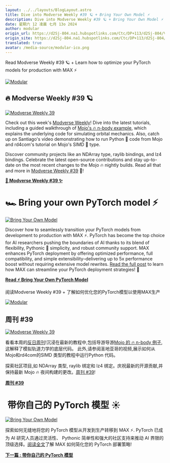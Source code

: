 ```yaml
---
layout: ../../layouts/BlogLayout.astro
title: Dive into Modverse Weekly #39 🪐 + Bring Your Own Model ⚡️
description: Dive into Modverse Weekly #39 🪐 + Bring Your Own Model ⚡️
date: 星期六 12 凌晨 七月 13o 2024
author: modular
origin_url: https://d2Sj-804.na1.hubspotlinks.com/Ctc/DP+113/d2Sj-804/VVqhLz1NsLJ9V3lmLS8tMXZGVLsY3L5hqtKjN5t-nkM3m2ndW7Y8-PT6lZ3mHVK6MWn5jrLFdW3HT5296g9cqwW44Dmjt1kDN_JW1b1kCd2lSntvW33FqyP2xnF2qW2y5fWX2YgJPrN1JYJNxrGT7cW1hqMFn46w-m-VBpBZ77sbPBYN7-zvjVmsfD1W5Lt8XB79tTt7W70S4r_2rFRKqW3PsKXZ4vPrNVW8ghP531Xv87vW3RvJjF6x_Yt1W7tVY_F7XXCc-W26x0dd7-88fWW2YhNnT78X9L2W2bzmbS94gKFrN6jtV4Tq3LPTW41znDn6gztd2W6SWkDp4cwyx9VNS_dR4hSg7TW44sXtS85zVRTW3nmfKP7hN7DZW4J7nfG2g0rRWf6MbkvW04
origin_site: https://d2Sj-804.na1.hubspotlinks.com/Ctc/DP+113/d2Sj-804/VVqhLz1NsLJ9V3lmLS8tMXZGVLsY3L5hqtKjN5t-nkM3m2ndW7Y8-PT6lZ3mHVK6MWn5jrLFdW3HT5296g9cqwW44Dmjt1kDN_JW1b1kCd2lSntvW33FqyP2xnF2qW2y5fWX2YgJPrN1JYJNxrGT7cW1hqMFn46w-m-VBpBZ77sbPBYN7-zvjVmsfD1W5Lt8XB79tTt7W70S4r_2rFRKqW3PsKXZ4vPrNVW8ghP531Xv87vW3RvJjF6x_Yt1W7tVY_F7XXCc-W26x0dd7-88fWW2YhNnT78X9L2W2bzmbS94gKFrN6jtV4Tq3LPTW41znDn6gztd2W6SWkDp4cwyx9VNS_dR4hSg7TW44sXtS85zVRTW3nmfKP7hN7DZW4J7nfG2g0rRWf6MbkvW04
translated: true
avatar: /media-source/modular-ico.png
---
```



<Reference client:only="react" title="Dive into Modverse Weekly #39 🪐 + Bring Your Own Model ⚡️" url="https://d2Sj-804.na1.hubspotlinks.com/Ctc/DP+113/d2Sj-804/VVqhLz1NsLJ9V3lmLS8tMXZGVLsY3L5hqtKjN5t-nkM3m2ndW7Y8-PT6lZ3mHVK6MWn5jrLFdW3HT5296g9cqwW44Dmjt1kDN_JW1b1kCd2lSntvW33FqyP2xnF2qW2y5fWX2YgJPrN1JYJNxrGT7cW1hqMFn46w-m-VBpBZ77sbPBYN7-zvjVmsfD1W5Lt8XB79tTt7W70S4r_2rFRKqW3PsKXZ4vPrNVW8ghP531Xv87vW3RvJjF6x_Yt1W7tVY_F7XXCc-W26x0dd7-88fWW2YhNnT78X9L2W2bzmbS94gKFrN6jtV4Tq3LPTW41znDn6gztd2W6SWkDp4cwyx9VNS_dR4hSg7TW44sXtS85zVRTW3nmfKP7hN7DZW4J7nfG2g0rRWf6MbkvW04" />

<Detail client:only="react">
	Read Modverse Weekly #39 🪐 + Learn how to optimize your PyTorch models for production with MAX ⚡️

[![Modular](https://hs-24141518.f.hubspotemail.net/hub/24141518/hubfs/Group%201%20(5).png?width=1120&upscale=true&name=Group%201%20(5).png)](https://d2Sj-804.na1.hubspotlinks.com/Ctc/DP+113/d2Sj-804/VVqhLz1NsLJ9V3lmLS8tMXZGVLsY3L5hqtKjN5t-nk83m2ndW6N1vHY6lZ3nnW8T2Fq15QrT91W796WV_101prqW4GHY_b7TNBKfW7qtRST6lzl44W8StHtM8wDfY4W1JcxWz4Cwj2qM75q0hVLzfBW448kzp3Y1s89W3qL_-J7-Fw9HW2--NVK1lkS0BW5s54ct5cxXtmW8c5kTT14kDVzW2mjGxf4g3cVrVg-h5747j3n6W1ZyD162xxVV6W5sk1fL28hxhcW5Kn9KR2qQ_6CW3-vdDG53xmpFW5sJpnq8z_x6kN7Tg1LhkQsJ1W1bykZ96C73KmVWfYtK1jpGLwf1gwDRd04)

🔥 Modverse Weekly #39 🪐
-------------------------

[![Modverse Weekly 39](https://hs-24141518.f.hubspotemail.net/hub/24141518/hubfs/Modverse%20Weekly%2039.jpeg?width=1120&upscale=true&name=Modverse%20Weekly%2039.jpeg)](https://d2Sj-804.na1.hubspotlinks.com/Ctc/DP+113/d2Sj-804/VVqhLz1NsLJ9V3lmLS8tMXZGVLsY3L5hqtKjN5t-nkM3m2ndW7Y8-PT6lZ3pSMKd1BLzZglHW8JNksB5GGdTxW1C7C0J7yvZpSW2hb0WY4qwlc-W1XB5qY6rHYPtW8YQKsb6XqKX5W4Q-1wT5185znVvpCpV3svrwkN8Ssv8FCMTfGW8Cqjg130wFdzVnRb1S27YpkqW2_4c0c42L2W_W4VDDNp3ZxJDvVHjCKR1yw628W6jDPX_877KNtW2XLJX_99rB74N5XHCQ6B1s9cW1S5XV48t7177W7k2jfv1CQXkTW6MkQzc1kP8fNW2gdPY_9lxmR4N82s_HbglBchW43y91256P1p7N5QmT64RQR1SW5GdyH11dHfwhV6lKj869K93Tf62ns6x04)

Check out this week's [Modverse Weekly](https://d2Sj-804.na1.hubspotlinks.com/Ctc/DP+113/d2Sj-804/VVqhLz1NsLJ9V3lmLS8tMXZGVLsY3L5hqtKjN5t-nkM3m2ndW7Y8-PT6lZ3lnW3SDSq87WFN1-W4h3gp0490n6FW7g5jww7ggHP2W3TRm2H8chv-2W1W36Wb4XXmMLW10LQps6r9_McW2R0yxR3S1B49W4pX6nd3KBf1FW5vP_pw3zD1SzW4TYq4Y3QZd5qW5WKGx58jH58VW5J9Ftj1q3D6YW3Y8myG6W4QFnW3BVLXG7Z8FNtN5cLRC5qNyGJW7p88pT9kLlyRVrH-BW2g03-TN2B4ZRdv99S1W6Fj46291lH9sW6jwtRP3r2nFbW7Rr2D19gh4kQW4x5ZX62dCf18V2fmvL8DYFhjW4sM9RJ7ZS3QgW6rjbmV4VYsndW2fT2Rs7Q7l8wf8FW64W04)! Dive into the latest tutorials, including a guided walkthrough of [Mojo's 🔥 n-body example](https://d2Sj-804.na1.hubspotlinks.com/Ctc/DP+113/d2Sj-804/VVqhLz1NsLJ9V3lmLS8tMXZGVLsY3L5hqtKjN5t-nkM3m2ndW7Y8-PT6lZ3mQW6BMC2c9fzQ51W51sR3n2T8kLQW8bfrNJ16RGk9VFg44d3Lh7KmW8KzDvk1sYZ74W9gmT1C88hFKCW7Mfk0F1JJgbHW3swJ7P7fJ7mTVWPy7772LvK0W6xVX346gfFVzW8ZsLQX4M8-M8W5KpCfQ1dBrnqW84mCdm9639LKW1nbCtK6mnCb9W8g0d608K-kHpW3nV0XT4kkpBPW1NHGtC1gP8jXW1c3Hvb7VT2-CW11Y48X3LLRDvW1mzqp67JyfNjW67C9bV3Mqx3tVmxmfb6mdWB6W54Nq_S4hmg-dMJvbYr1lppwW5_6fxT5T-h72W2Wy80t3HNjCDf8c14dC04), which explains the underlying code for simulating orbital mechanics. Also, catch up on Santiago's video demonstrating how to run Python 🐍 code from Mojo and rd4com's tutorial on Mojo's SIMD 🔢 type. 

Discover community projects like an NDArray type, raylib bindings, and lz4 bindings. Celebrate the latest open-source contributions and stay up-to-date on the most recent changes to the Mojo 🔥 nightly builds. Read all that and more in [Modverse Weekly #39](https://d2Sj-804.na1.hubspotlinks.com/Ctc/DP+113/d2Sj-804/VVqhLz1NsLJ9V3lmLS8tMXZGVLsY3L5hqtKjN5t-nkM3m2ndW7Y8-PT6lZ3lZW9fJgMv7XT0QjN2L0bG1_bcJvW821-hX6JDP0xW2SP3H51WYLLbW6VJH-w1dFwKpW8CLhTQ93BfyGW51mzLd1tFWQ-W2-W4905hqxNvW3nZlWB8gcT2XW7lm-hZ7G4HQtW2fQh7K77Lnp9W1yc5GW8j5lw-W1Sc2jJ4tVdSWW7ZQ6Ym2NQT-bW8-3K3F3mfmc_W1qXLBy8Y1dHxVNGW8T897NfrW8ZvFtx10lFYjW5MGRnl1kzmndW1yPnC23mJxgWW1LyvQF6HYSJqW38y_7-6kzd3hW88BSQF8CrFqyW73D6cf54fB57W8MK-NM5tfCkBVq--jp6sRG2Gf7Vx7ml04) 💫!

[**💫 Modverse Weekly #39 ✨**](https://d2Sj-804.na1.hubspotlinks.com/Ctc/DP+113/d2Sj-804/VVqhLz1NsLJ9V3lmLS8tMXZGVLsY3L5hqtKjN5t-nkM3m2ndW7Y8-PT6lZ3mHVK6MWn5jrLFdW3HT5296g9cqwW44Dmjt1kDN_JW1b1kCd2lSntvW33FqyP2xnF2qW2y5fWX2YgJPrN1JYJNxrGT7cW1hqMFn46w-m-VBpBZ77sbPBYN7-zvjVmsfD1W5Lt8XB79tTt7W70S4r_2rFRKqW3PsKXZ4vPrNVW8ghP531Xv87vW3RvJjF6x_Yt1W7tVY_F7XXCc-W26x0dd7-88fWW2YhNnT78X9L2W2bzmbS94gKFrN6jtV4Tq3LPTW41znDn6gztd2W6SWkDp4cwyx9VNS_dR4hSg7TW44sXtS85zVRTW3nmfKP7hN7DZW4J7nfG2g0rRWf6MbkvW04)

🏎️ Bring your own PyTorch model ⚡️
===================================

[![Bring Your Own Model](https://hs-24141518.f.hubspotemail.net/hub/24141518/hubfs/Bring%20Your%20Own%20Model.jpg?width=1120&upscale=true&name=Bring%20Your%20Own%20Model.jpg)](https://d2Sj-804.na1.hubspotlinks.com/Ctc/DP+113/d2Sj-804/VVqhLz1NsLJ9V3lmLS8tMXZGVLsY3L5hqtKjN5t-nkM3m2ndW7Y8-PT6lZ3m1W502YJ11zJk13VPm9q02LSmL7W5Db83c1vTzNvN2pqP6R1BmTjW7pXJMP1g54z9W6Vz1B394sfWyW3VJBs81rNRVrVq9zdR8ZhWp6W1B_Jbx3spCF1W2tC7MZ4C2h-BW3yD4wQ3qbLd1W4PNdgV2G7jhLW3HvCG95dFk09W4SsN1k2lsHtVW3V8W4l4tLQX0W3YtYwZ47g9SVN9cTY2M_qD06W1LDqC9499wGbW7M84jk4D3vdlW3yFkv_3v_Hn2W6mBLQy6FjPfDW1WdgRq4_gRQqW50FGFH1J5yshW6MBlgj2YZMYJW3hkHbx9j45L7W3Y3fd966NL__f2kMZv804)

Discover how to seamlessly transition your PyTorch models from development to production with MAX ⚡️. PyTorch has become the top choice for AI researchers pushing the boundaries of AI thanks to its blend of flexibility, Pythonic 🐍 simplicity, and robust community support. MAX enhances PyTorch deployment by offering optimized performance, full compatibility, and simple extensibility–delivering up to 5x performance boost without requiring extensive model rewrites. [Read the full post](https://d2Sj-804.na1.hubspotlinks.com/Ctc/DP+113/d2Sj-804/VVqhLz1NsLJ9V3lmLS8tMXZGVLsY3L5hqtKjN5t-nkM3m2ndW7Y8-PT6lZ3n-W67KnnQ98HDn0W2J5ZS96tbPPjW6pZjKx3djXfVW3rFB5G3jkcdvW4d9tgF25wcWwW69ZtC66cFdgdW151vHc4ZRGYRW5TzV9935jd-qW7ckLv-8kQ6VSW42lF3-1n7w1pW7mTDzW7Yr5b7W8jFhBr6x9TkhW2qf9l97qrHG6W1S_hMg27dzY4W51dK2V8Cz302VFFdlH3bhWMFW49Bg021k-CxWW1wHyL91dPZZnW68Zdmr30tCJnW5KLdpy72JVflW1T_M_D7CVBMYW73Z7kH6fVdjZW8Jsk9S3vqKv_Vwp0fp68P2M8W4KHbZJ29QyVtW7tgc-q2zBBdlf6c-MB604) to learn how MAX can streamline your PyTorch deployment strategies! 🚀

[**Read ⚡️ Bring Your Own PyTorch Model**](https://d2Sj-804.na1.hubspotlinks.com/Ctc/DP+113/d2Sj-804/VVqhLz1NsLJ9V3lmLS8tMXZGVLsY3L5hqtKjN5t-nkM3m2ndW7Y8-PT6lZ3pnW2NskYq2XXQ0DN6fwFdf4_JRNW9b-mdP6YBp75W7fmHh07TYjGYW45Dwwt67HD9lW4N93CM3gPJsBW4g_Y8B6FvQSQW5GC3Kn1QPXvkW5GLj0w8BJLRnW4GqKQ_1BlbFZW7lDymQ3s9MvCVQJJg45Nt0yjW8_5dT87Kqh-zW5B_WN06B2KcjVJpGRG7SpMf9N7M83K-gk0FKW12pnLL3tHHRdN2kZZJyTl_vcW8NBg9g5BKSmFW6Khb7G491X46W8TZnkj3jN3VmVLbjZ85CFdpKW6rJTf01x4Qw0W54xQXp5QjTk1W3l-zz06dPYbTN4wKpVWRX-fkdxb3-R04)


</Detail>

阅读Modverse Weekly #39  + 了解如何优化您的PyTorch模型以使用MAX生产

[![Modular](https://hs-24141518.f.hubspotemail.net/hub/24141518/hubfs/Group%201%20\(5\).png?width=1120\&upscale=true\&name=Group%201%20\(5\).png)](https://d2Sj-804.na1.hubspotlinks.com/Ctc/DP+113/d2Sj-804/VVqhLz1NsLJ9V3lmLS8tMXZGVLsY3L5hqtKjN5t-nk83m2ndW6N1vHY6lZ3nnW8T2Fq15QrT91W796WV_101prqW4GHY_b7TNBKfW7qtRST6lzl44W8StHtM8wDfY4W1JcxWz4Cwj2qM75q0hVLzfBW448kzp3Y1s89W3qL_-J7-Fw9HW2--NVK1lkS0BW5s54ct5cxXtmW8c5kTT14kDVzW2mjGxf4g3cVrVg-h5747j3n6W1ZyD162xxVV6W5sk1fL28hxhcW5Kn9KR2qQ_6CW3-vdDG53xmpFW5sJpnq8z_x6kN7Tg1LhkQsJ1W1bykZ96C73KmVWfYtK1jpGLwf1gwDRd04)

## 周刊 #39

[![Modverse Weekly 39](https://hs-24141518.f.hubspotemail.net/hub/24141518/hubfs/Modverse%20Weekly%2039.jpeg?width=1120\&upscale=true\&name=Modverse%20Weekly%2039.jpeg)](https://d2Sj-804.na1.hubspotlinks.com/Ctc/DP+113/d2Sj-804/VVqhLz1NsLJ9V3lmLS8tMXZGVLsY3L5hqtKjN5t-nkM3m2ndW7Y8-PT6lZ3pSMKd1BLzZglHW8JNksB5GGdTxW1C7C0J7yvZpSW2hb0WY4qwlc-W1XB5qY6rHYPtW8YQKsb6XqKX5W4Q-1wT5185znVvpCpV3svrwkN8Ssv8FCMTfGW8Cqjg130wFdzVnRb1S27YpkqW2_4c0c42L2W_W4VDDNp3ZxJDvVHjCKR1yw628W6jDPX_877KNtW2XLJX_99rB74N5XHCQ6B1s9cW1S5XV48t7177W7k2jfv1CQXkTW6MkQzc1kP8fNW2gdPY_9lxmR4N82s_HbglBchW43y91256P1p7N5QmT64RQR1SW5GdyH11dHfwhV6lKj869K93Tf62ns6x04)

看看本周的[反日周刊](https://d2Sj-804.na1.hubspotlinks.com/Ctc/DP+113/d2Sj-804/VVqhLz1NsLJ9V3lmLS8tMXZGVLsY3L5hqtKjN5t-nkM3m2ndW7Y8-PT6lZ3lnW3SDSq87WFN1-W4h3gp0490n6FW7g5jww7ggHP2W3TRm2H8chv-2W1W36Wb4XXmMLW10LQps6r9_McW2R0yxR3S1B49W4pX6nd3KBf1FW5vP_pw3zD1SzW4TYq4Y3QZd5qW5WKGx58jH58VW5J9Ftj1q3D6YW3Y8myG6W4QFnW3BVLXG7Z8FNtN5cLRC5qNyGJW7p88pT9kLlyRVrH-BW2g03-TN2B4ZRdv99S1W6Fj46291lH9sW6jwtRP3r2nFbW7Rr2D19gh4kQW4x5ZX62dCf18V2fmvL8DYFhjW4sM9RJ7ZS3QgW6rjbmV4VYsndW2fT2Rs7Q7l8wf8FW64W04)!沉浸在最新的教程中,包括导游导游[Mojo 的 🔥 n-body 例子](https://d2Sj-804.na1.hubspotlinks.com/Ctc/DP+113/d2Sj-804/VVqhLz1NsLJ9V3lmLS8tMXZGVLsY3L5hqtKjN5t-nkM3m2ndW7Y8-PT6lZ3mQW6BMC2c9fzQ51W51sR3n2T8kLQW8bfrNJ16RGk9VFg44d3Lh7KmW8KzDvk1sYZ74W9gmT1C88hFKCW7Mfk0F1JJgbHW3swJ7P7fJ7mTVWPy7772LvK0W6xVX346gfFVzW8ZsLQX4M8-M8W5KpCfQ1dBrnqW84mCdm9639LKW1nbCtK6mnCb9W8g0d608K-kHpW3nV0XT4kkpBPW1NHGtC1gP8jXW1c3Hvb7VT2-CW11Y48X3LLRDvW1mzqp67JyfNjW67C9bV3Mqx3tVmxmfb6mdWB6W54Nq_S4hmg-dMJvbYr1lppwW5_6fxT5T-h72W2Wy80t3HNjCDf8c14dC04),这解释了模拟轨道力学的底层代码。 此外,请参阅圣地亚哥的视频,展示如何从Mojo和rd4com的SIMD 类型的教程中运行Python 代码。

探索社区项目,如 NDArray 类型, raylib 绑定和 lz4 绑定。庆祝最新的开源贡献,并保持最新 Mojo 🔥 夜间构建的更改。[周刊 #39](https://d2Sj-804.na1.hubspotlinks.com/Ctc/DP+113/d2Sj-804/VVqhLz1NsLJ9V3lmLS8tMXZGVLsY3L5hqtKjN5t-nkM3m2ndW7Y8-PT6lZ3lZW9fJgMv7XT0QjN2L0bG1_bcJvW821-hX6JDP0xW2SP3H51WYLLbW6VJH-w1dFwKpW8CLhTQ93BfyGW51mzLd1tFWQ-W2-W4905hqxNvW3nZlWB8gcT2XW7lm-hZ7G4HQtW2fQh7K77Lnp9W1yc5GW8j5lw-W1Sc2jJ4tVdSWW7ZQ6Ym2NQT-bW8-3K3F3mfmc_W1qXLBy8Y1dHxVNGW8T897NfrW8ZvFtx10lFYjW5MGRnl1kzmndW1yPnC23mJxgWW1LyvQF6HYSJqW38y_7-6kzd3hW88BSQF8CrFqyW73D6cf54fB57W8MK-NM5tfCkBVq--jp6sRG2Gf7Vx7ml04)!

[**周刊 #39**](https://d2Sj-804.na1.hubspotlinks.com/Ctc/DP+113/d2Sj-804/VVqhLz1NsLJ9V3lmLS8tMXZGVLsY3L5hqtKjN5t-nkM3m2ndW7Y8-PT6lZ3mHVK6MWn5jrLFdW3HT5296g9cqwW44Dmjt1kDN_JW1b1kCd2lSntvW33FqyP2xnF2qW2y5fWX2YgJPrN1JYJNxrGT7cW1hqMFn46w-m-VBpBZ77sbPBYN7-zvjVmsfD1W5Lt8XB79tTt7W70S4r_2rFRKqW3PsKXZ4vPrNVW8ghP531Xv87vW3RvJjF6x_Yt1W7tVY_F7XXCc-W26x0dd7-88fWW2YhNnT78X9L2W2bzmbS94gKFrN6jtV4Tq3LPTW41znDn6gztd2W6SWkDp4cwyx9VNS_dR4hSg7TW44sXtS85zVRTW3nmfKP7hN7DZW4J7nfG2g0rRWf6MbkvW04)

# ️ 带你自己的 PyTorch 模型 ☀️

[![Bring Your Own Model](https://hs-24141518.f.hubspotemail.net/hub/24141518/hubfs/Bring%20Your%20Own%20Model.jpg?width=1120\&upscale=true\&name=Bring%20Your%20Own%20Model.jpg)](https://d2Sj-804.na1.hubspotlinks.com/Ctc/DP+113/d2Sj-804/VVqhLz1NsLJ9V3lmLS8tMXZGVLsY3L5hqtKjN5t-nkM3m2ndW7Y8-PT6lZ3m1W502YJ11zJk13VPm9q02LSmL7W5Db83c1vTzNvN2pqP6R1BmTjW7pXJMP1g54z9W6Vz1B394sfWyW3VJBs81rNRVrVq9zdR8ZhWp6W1B_Jbx3spCF1W2tC7MZ4C2h-BW3yD4wQ3qbLd1W4PNdgV2G7jhLW3HvCG95dFk09W4SsN1k2lsHtVW3V8W4l4tLQX0W3YtYwZ47g9SVN9cTY2M_qD06W1LDqC9499wGbW7M84jk4D3vdlW3yFkv_3v_Hn2W6mBLQy6FjPfDW1WdgRq4_gRQqW50FGFH1J5yshW6MBlgj2YZMYJW3hkHbx9j45L7W3Y3fd966NL__f2kMZv804)

探索如何无缝地将您的 PyTorch 模型从开发到生产转移到 MAX ⚡️. PyTorch 已成为 AI 研究人员通过灵活性、 Pythonic  简单性和强大的社区支持来推动 AI 界限的顶级选择。[阅读全文](https://d2Sj-804.na1.hubspotlinks.com/Ctc/DP+113/d2Sj-804/VVqhLz1NsLJ9V3lmLS8tMXZGVLsY3L5hqtKjN5t-nkM3m2ndW7Y8-PT6lZ3n-W67KnnQ98HDn0W2J5ZS96tbPPjW6pZjKx3djXfVW3rFB5G3jkcdvW4d9tgF25wcWwW69ZtC66cFdgdW151vHc4ZRGYRW5TzV9935jd-qW7ckLv-8kQ6VSW42lF3-1n7w1pW7mTDzW7Yr5b7W8jFhBr6x9TkhW2qf9l97qrHG6W1S_hMg27dzY4W51dK2V8Cz302VFFdlH3bhWMFW49Bg021k-CxWW1wHyL91dPZZnW68Zdmr30tCJnW5KLdpy72JVflW1T_M_D7CVBMYW73Z7kH6fVdjZW8Jsk9S3vqKv_Vwp0fp68P2M8W4KHbZJ29QyVtW7tgc-q2zBBdlf6c-MB604)了解 MAX 如何简化您的 PyTorch 部署策略!

[**下一篇 : 带你自己的 PyTorch 模型**](https://d2Sj-804.na1.hubspotlinks.com/Ctc/DP+113/d2Sj-804/VVqhLz1NsLJ9V3lmLS8tMXZGVLsY3L5hqtKjN5t-nkM3m2ndW7Y8-PT6lZ3pnW2NskYq2XXQ0DN6fwFdf4_JRNW9b-mdP6YBp75W7fmHh07TYjGYW45Dwwt67HD9lW4N93CM3gPJsBW4g_Y8B6FvQSQW5GC3Kn1QPXvkW5GLj0w8BJLRnW4GqKQ_1BlbFZW7lDymQ3s9MvCVQJJg45Nt0yjW8_5dT87Kqh-zW5B_WN06B2KcjVJpGRG7SpMf9N7M83K-gk0FKW12pnLL3tHHRdN2kZZJyTl_vcW8NBg9g5BKSmFW6Khb7G491X46W8TZnkj3jN3VmVLbjZ85CFdpKW6rJTf01x4Qw0W54xQXp5QjTk1W3l-zz06dPYbTN4wKpVWRX-fkdxb3-R04)


